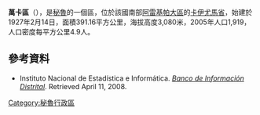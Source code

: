 '''萬卡區'''（{{lang-es|Distrito de Huanca}}），是[[秘魯|秘魯]]的一個區，位於該國南部[[阿雷基帕大區|阿雷基帕大區]]的[[卡伊尤馬省|卡伊尤馬省]]，始建於1927年2月14日，面積391.16平方公里，海拔高度3,080米，2005年人口1,919，人口密度每平方公里4.9人。

==參考資料==
*{{es icon}} Instituto Nacional de Estadística e Informática. ''[https://web.archive.org/web/20080423164200/http://desa.inei.gob.pe/mapas/bid/ Banco de Información Distrital]''. Retrieved April 11, 2008.

{{Peru-geo-stub}}
[[Category:秘魯行政區|Category:秘魯行政區]]
